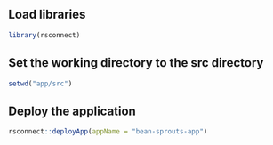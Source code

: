 ## Load libraries
```r
library(rsconnect)
```

## Set the working directory to the src directory
```r
setwd("app/src")
```

## Deploy the application
```r
rsconnect::deployApp(appName = "bean-sprouts-app")
```

